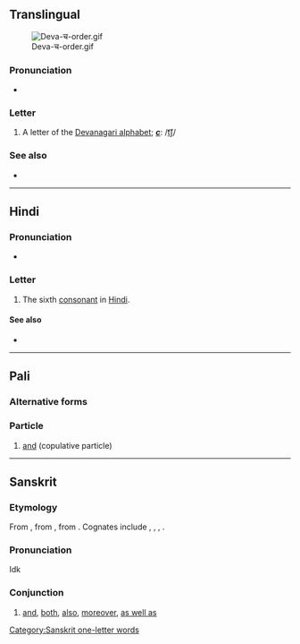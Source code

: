 {{character info/new}}

==Translingual==
[[File:Deva-च-order.gif|thumb]]

===Pronunciation===
* {{IPA|/cə/|/tʃə/|lang=mul}}

===Letter===
{{mul-Deva|c}}

# A letter of the [[Devanagari alphabet]]; '''''[[c]]''''': /[[t͡ʃ]]/

===See also===
* {{list:Devanagari script letters/mul}}

----

==Hindi==

===Pronunciation===
* {{hi-IPA|च.}}

===Letter===
{{head|hi|letter}}

# The sixth [[consonant]] in [[Hindi]].

====See also====
* {{list:Devanagari script letters/hi}}

----

==Pali==

===Alternative forms===
{{pi-alt|Latn=ca}}

===Particle===
{{head|pi|particle}}

# [[and]] (copulative particle)

----

==Sanskrit==

===Etymology===
From {{inh|sa|inc-pro|*-ća}}, from {{inh|sa|iir-pro|*-ča}}, from {{inh|sa|ine-pro|*-kʷe||and}}. Cognates include {{cog|peo|-𐎨𐎠|ts=cā}}, {{cog|la|-que}}, {{cog|grc|τε}}, {{cog|got|-𐌿𐌷}}.

===Pronunciation===
{{sa-IPA}}
Idk
===Conjunction===
{{head|sa|conjunction}}

# [[and]], [[both]], [[also]], [[moreover]], [[as well as]]
#: {{ux|sa|अविः अश्वाश्'''च'''|the sheep '''and''' the horses}}

[[Category:Sanskrit one-letter words]]